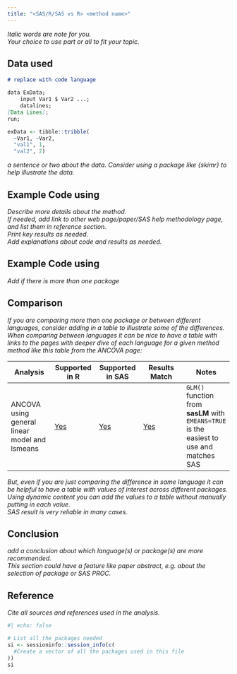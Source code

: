 ```yaml
---
title: "<SAS/R/SAS vs R> <method name>"
---
```


*Italic words are note for you.\
Your choice to use part or all to fit your topic.*

## Data used


```markdown
# replace with code language

data ExData; 
    input Var1 $ Var2 ...; 
    datalines; 
[Data Lines]; 
run; 
```

```r
exData <- tibble::tribble( 
  ~Var1, ~Var2, 
  "val1", 1, 
  "val2", 2) 
```

*a sentence or two about the data. Consider using a package like {skimr} to help illustrate the data.*

## Example Code using <package name>

*Describe more details about the method.\
If needed, add link to other web page/paper/SAS help methodology page, and list them in reference section.\
Print key results as needed.\
Add explanations about code and results as needed.*

## Example Code using <another package name>

*Add if there is more than one package*

## Comparison

*If you are comparing more than one package or between different languages, consider adding in a table to illustrate some of the differences. When comparing between languages it can be nice to have a table with links to the pages with deeper dive of each language for a given method method like this table from the ANCOVA page:*

| Analysis | Supported in R | Supported in SAS | Results Match | Notes |
|---------------|---------------|---------------|---------------|---------------|
| ANCOVA using general linear model and lsmeans | [Yes](../R/ancova.html) | [Yes](../SAS/ancova.html) | [Yes](#comp) | `GLM()` function from **sasLM** with `EMEANS=TRUE` is the easiest to use and matches SAS |

*But, even if you are just comparing the difference in same language it can be helpful to have a table with values of interest across different packages. Using dynamic content you can add the values to a table without manually putting in each value.\
SAS result is very reliable in many cases.*

## Conclusion

*add a conclusion about which language(s) or package(s) are more recommended.\
This section could have a feature like paper abstract, e.g. about the selection of package or SAS PROC.*

## Reference

*Cite all sources and references used in the analysis.*

::: {.callout-note collapse="true" title="Session Info"}
```r
#| echo: false

# List all the packages needed 
si <- sessioninfo::session_info(c(
  #Create a vector of all the packages used in this file 
))
si
```
:::
